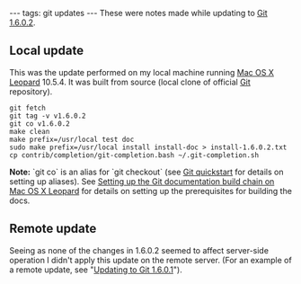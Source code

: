 ---
tags: git updates
---
These were notes made while updating to [[Git 1.6.0.2]].

== Local update ==

This was the update performed on my local machine running [[Mac OS X]] [[Leopard]] 10.5.4. It was built from source (local clone of official [[Git]] repository).

<pre>git fetch
git tag -v v1.6.0.2
git co v1.6.0.2
make clean
make prefix=/usr/local test doc
sudo make prefix=/usr/local install install-doc > install-1.6.0.2.txt
cp contrib/completion/git-completion.bash ~/.git-completion.sh</pre>

'''Note:''' `git co` is an alias for `git checkout` (see [[Git quickstart]] for details on setting up aliases). See [[Setting up the Git documentation build chain on Mac OS X Leopard]] for details on setting up the prerequisites for building the docs.

== Remote update ==

Seeing as none of the changes in 1.6.0.2 seemed to affect server-side operation I didn't apply this update on the remote server. (For an example of a remote update, see "[[Updating to Git 1.6.0.1]]").
